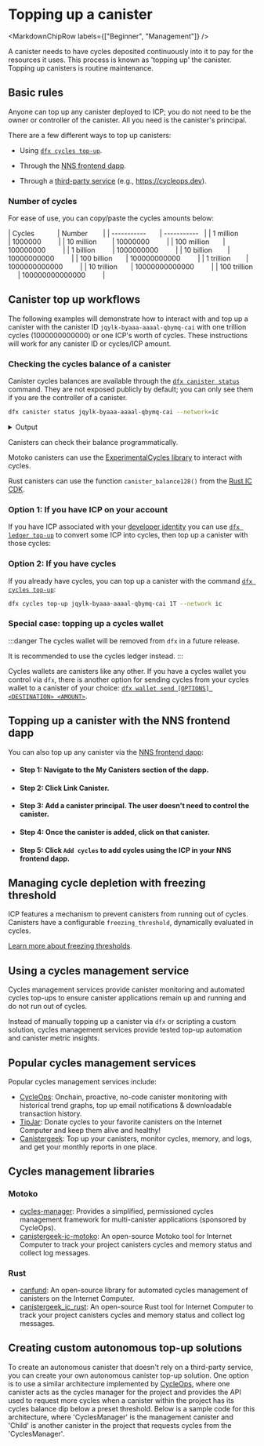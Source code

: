 
# Topping up a canister

<MarkdownChipRow labels={["Beginner", "Management"]} />

A <GlossaryTooltip>canister</GlossaryTooltip> needs to have cycles deposited continuously into it to pay for the resources it uses. This process is known as 'topping up' the canister. Topping up canisters is routine maintenance.

## Basic rules

Anyone can top up any canister deployed to ICP; you do not need to be the owner or controller of the canister. All you need is the canister's principal.

There are a few different ways to top up canisters:

- Using [`dfx cycles top-up`](/docs/current/building-dapps/developer-tools/dfx/dfx-cycles#dfx-cycles-top-up).

- Through the [NNS frontend dapp](https://nns.ic0.app).

- Through a [third-party service](/docs/current/building-dapps/managing-dapps/topping-up) (e.g., https://cycleops.dev).

### Number of cycles

For ease of use, you can copy/paste the cycles amounts below:

| Cycles            | Number        |
| -----------       | -----------   |
| 1 million         | 1000000         |
| 10 million        | 10000000         |
| 100 million       | 100000000         |
| 1 billion         | 1000000000         |
| 10 billion        | 10000000000         |
| 100 billion       | 100000000000         |
| 1 trillion        | 1000000000000         |
| 10 trillion       | 10000000000000         |
| 100 trillion      | 100000000000000         |

## Canister top up workflows

The following examples will demonstrate how to interact with and top up a canister with the canister ID `jqylk-byaaa-aaaal-qbymq-cai` with one trillion cycles (1000000000000) or one ICP's worth of cycles. These instructions will work for any canister ID or cycles/ICP amount.

### Checking the cycles balance of a canister

Canister cycles balances are available through the [`dfx canister status`](/docs/current/building-dapps/developer-tools/dfx/dfx-canister#dfx-canister-status) command. They are not exposed publicly by default; you can only see them if you are the controller of a canister.

```bash
dfx canister status jqylk-byaaa-aaaal-qbymq-cai --network=ic
```

<details>
<summary>Output</summary>

```bash
Canister status call result for jqylk-byaaa-aaaal-qbymq-cai.
Status: Running
Controllers: mto6d-zfnut-rlsxr-ogdeg-apo53-evpob-ljgnp-ma2x3-6yf3b-t4rd5-qqe t5j57-vyaaa-aaaal-qatsq-cai
Memory allocation: 0
Compute allocation: 0
Freezing threshold: 2_592_000
Memory Size: Nat(2471918)
Balance: 9_811_813_913_485 Cycles
Module hash: 0xe7866e1949e3688a78d8d29bd63e1c13cd6bfb8fbe29444fa606a20e0b1e33f0
```

</details>

Canisters can check their balance programmatically.

<AdornedTabs groupId="language">
<TabItem value="motoko" label="Motoko" default>

Motoko canisters can use the [ExperimentalCycles library](/docs/current/motoko/main/base/ExperimentalCycles) to interact with cycles.

</TabItem>

<TabItem value="rust" label="Rust">

Rust canisters can use the function `canister_balance128()` from the [Rust IC CDK](https://docs.rs/ic-cdk/latest/ic_cdk/api/fn.canister_balance128.html).

</TabItem>
</AdornedTabs>

### Option 1: If you have ICP on your account

If you have ICP associated with your [developer identity](/docs/current/building-dapps/getting-started/identities) you can use [`dfx ledger top-up`](/docs/current/building-dapps/developer-tools/dfx/dfx-ledger) to convert some ICP into cycles, then top up a canister with those cycles:

### Option 2: If you have cycles

If you already have cycles, you can top up a canister with the command [`dfx cycles top-up`](/docs/current/building-dapps/developer-tools/dfx/dfx-cycles#dfx-cycles-top-up):

```bash
dfx cycles top-up jqylk-byaaa-aaaal-qbymq-cai 1T --network ic
```

### Special case: topping up a cycles wallet

:::danger
The cycles wallet will be removed from `dfx` in a future release.

It is recommended to use the cycles ledger instead.
:::

Cycles wallets are canisters like any other. If you have a cycles wallet you control via `dfx`, there is another option for sending cycles from your cycles wallet to a canister of your choice: [`dfx wallet send [OPTIONS] <DESTINATION> <AMOUNT>`](/docs/current/building-dapps/developer-tools/dfx/dfx-wallet#dfx-wallet-send).


## Topping up a canister with the NNS frontend dapp

You can also top up any canister via the [NNS frontend dapp](https://nns.ic0.app):

- #### Step 1: Navigate to the **My Canisters** section of the dapp.
- #### Step 2: Click **Link Canister**.
- #### Step 3: Add a canister principal. The user doesn't need to control the canister.
- #### Step 4: Once the canister is added, click on that canister.
- #### Step 5: Click `Add cycles` to add cycles using the ICP in your NNS frontend dapp.

## Managing cycle depletion with freezing threshold

ICP features a mechanism to prevent canisters from running out of cycles. Canisters have a configurable `freezing_threshold`, dynamically evaluated in cycles.

[Learn more about freezing thresholds](/docs/current/building-dapps/managing-dapps/settings#freezing-threshold).

## Using a cycles management service

Cycles management services provide canister monitoring and automated cycles top-ups to ensure canister applications remain up and running and do not run out of cycles.

Instead of manually topping up a canister via `dfx` or scripting a custom solution, cycles management services provide tested top-up automation and canister metric insights.

## Popular cycles management services
Popular cycles management services include:

* [CycleOps](https://cycleops.dev): Onchain, proactive, no-code canister monitoring with historical trend graphs, top up email notifications & downloadable transaction history.
* [TipJar](https://k25co-pqaaa-aaaab-aaakq-cai.ic0.app/): Donate cycles to your favorite canisters on the Internet Computer and keep them alive and healthy!
* [Canistergeek](https://cusyh-iyaaa-aaaah-qcpba-cai.raw.icp0.io/): Top up your canisters, monitor cycles, memory, and logs, and get your monthly reports in one place.

## Cycles management libraries

### Motoko

* [cycles-manager](https://github.com/CycleOperators/cycles-manager): Provides a simplified, permissioned cycles management framework for multi-canister applications (sponsored by CycleOps).
* [canistergeek-ic-motoko](https://github.com/usergeek/canistergeek-ic-motoko): An open-source Motoko tool for Internet Computer to track your project canisters cycles and memory status and collect log messages.

### Rust
* [canfund](https://github.com/dfinity/canfund): An open-source library for automated cycles management of canisters on the Internet Computer.
* [canistergeek_ic_rust](https://github.com/usergeek/canistergeek_ic_rust): An open-source Rust tool for Internet Computer to track your project canisters cycles and memory status and collect log messages.

## Creating custom autonomous top-up solutions

To create an autonomous canister that doesn't rely on a third-party service, you can create your own autonomous canister top-up solution. One option is to use a similar architecture implemented by [CycleOps](https://github.com/CycleOperators/cycles-manager/tree/main), where one canister acts as the cycles manager for the project and provides the API used to request more cycles when a canister within the project has its cycles balance dip below a preset threshold. Below is a sample code for this architecture, where 'CyclesManager' is the management canister and 'Child' is another canister in the project that requests cycles from the 'CyclesManager'.